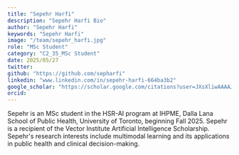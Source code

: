```yaml
---
title: "Sepehr Harfi"
description: "Sepehr Harfi Bio"
author: "Sepehr Harfi"
keywords: "Sepehr Harfi"
image: "/team/sepehr_harfi.jpg"
role: "MSc Student"
category: "C2_35_MSc Student"
date: 2025/05/27
twitter: 
github: "https://github.com/sepharfi"
linkedin: "www.linkedin.com/in/sepehr-harfi-664ba3b2"
google_scholar: "https://scholar.google.com/citations?user=JXsXliwAAAAJ&hl=en"
orcid:
---
```


Sepehr is an MSc student in the HSR-AI program at IHPME, Dalla Lana School of Public Health, University of Toronto, beginning Fall 2025. Sepehr is a recipient of the Vector Institute Artificial Intelligence Scholarship. Sepehr's research interests include multimodal learning and its applications in public health and clinical decision-making.